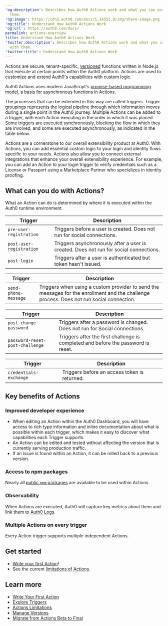 ---
'og:description': Describes how Auth0 Actions work and what you can accomplish with
  them.
'og:image': https://cdn2.auth0.com/docs/1.14553.0/img/share-image.png
'og:title': Understand How Auth0 Actions Work
'og:url': https://auth0.com/docs/
permalink: actions-overview
title: Understand How Auth0 Actions Work
'twitter:description': Describes how Auth0 Actions work and what you can accomplish
  with them.
'twitter:title': Understand How Auth0 Actions Work
---
Actions are secure, tenant-specific, [versioned](/docs/customize/actions/manage-versions) functions written in Node.js that execute at certain points within the Auth0 platform. Actions are used to customize and extend Auth0's capabilities with custom logic.

<Callout icon="file-lines" color="#0EA5E9" iconType="regular">

Auth0 Actions uses modern JavaScript's [promise-based programming model](https://developer.mozilla.org/en-US/docs/Learn/JavaScript/Asynchronous/Promises), a basis for asynchronous functions in Actions.

</Callout>

The processes that can be extended in this way are called triggers. Trigger groupings represents the logical pipeline through which information moves during a single point in the Auth0 journey. Multiple Actions can be added to a trigger, with each Action executing in the order in which it was placed. Some triggers are executed synchronously, blocking the flow in which they are involved, and some are executed asynchronously, as indicated in the table below.

Actions are a cornerstone to our overall extensibility product at Auth0. With Actions, you can add essential custom logic to your login and identity flows specific to your needs. Actions also allow you to connect external integrations that enhance your overall extensibility experience. For example, you can add an Action to your login trigger to verify credentials such as a License or Passport using a Marketplace Partner who specializes in identity proofing.

## What can you do with Actions?

What an Action can do is determined by where it is executed within the Auth0 runtime environment.


<AccordionGroup>
<Accordion title="Signup & Login: When a user is added to a database or passwordless connection.">

<table class="table"><thead>
<tr>
<th>Trigger</th>
<th>Description</th>
</tr>
</thead>
<tbody>
<tr>
<td><code>pre-user-registration</code></td>
<td>Triggers before a user is created. Does not run for social connections.</td>
</tr>
<tr>
<td><code>post-user-registration</code></td>
<td>Triggers asynchronously after a user is created. Does not run for social connections.</td>
</tr>
<tr>
<td><code>post-login</code></td>
<td>Triggers after a user is authenticated but token hasn't issued.</td>
</tr>
</tbody>
</table>

</Accordion>

<Accordion title="MFA Notifications: When using SMS as a factor for Multi-factor Authentication (MFA) or to configure a custom provider.">

<table class="table"><thead>
<tr>
<th>Trigger</th>
<th>Description</th>
</tr>
</thead>
<tbody>
<tr>
<td><code>send-phone-message</code></td>
<td>Triggers when using a custom provider to send the messages for the enrollment and the challenge process. Does not run social connection.</td>
</tr>
</tbody>
</table>

</Accordion>

<Accordion title="Password reset: When a password reset request is initiated.">

<table class="table"><thead>
<tr>
<th>Trigger</th>
<th>Description</th>
</tr>
</thead>
<tbody>
<tr>
<td><code>post-change-password</code></td>
<td>Triggers after a password is changed.  Does not run for Social connections.</td>
</tr>
<tr>
<td><code>password-reset-post-challenge</code></td>
<td>Triggers after the first challenge is completed and before the password is reset.</td>
</tr>
</tbody>
</table>

</Accordion>

<Accordion title="Machine to Machine: When an application, instead of a user, is authenticated and authorized to use your APIs.">

<table class="table"><thead>
<tr>
<th>Trigger</th>
<th>Description</th>
</tr>
</thead>
<tbody>
<tr>
<td><code>credentials-exchange</code></td>
<td>Triggers before an access token is returned.</td>
</tr>
</tbody>
</table>

</Accordion>

</AccordionGroup>


## Key benefits of Actions

### Improved developer experience

* When editing an Action within the <Tooltip tip="Auth0 Dashboard: Auth0's main product to configure your services." cta="View Glossary" href="/docs/glossary?term=Auth0+Dashboard">Auth0 Dashboard</Tooltip>, you will have access to rich type information and inline documentation about what is possible within each trigger, which makes it easy to discover what capabilities each Trigger supports.
* An Action can be edited and tested without affecting the version that is currently serving production traffic.
* If an issue is found within an Action, it can be rolled back to a previous version.

### Access to npm packages

Nearly all [public `npm` packages](https://www.npmjs.com/) are available to be used within Actions.

### Observability

When Actions are executed, Auth0 will capture key metrics about them and link them to [Auth0 Logs](/docs/deploy-monitor/logs).

### Multiple Actions on every trigger

Every Action trigger supports multiple independent Actions.

## Get started

* [Write your first Action](/docs/customize/actions/write-your-first-action)!
* See the current [limitations of Actions](/docs/customize/actions/limitations).

## Learn more

* [Write Your First Action](/docs/customize/actions/write-your-first-action)
* [Explore Triggers](/docs/customize/actions/explore-triggers)
* [Actions Limitations](/docs/customize/actions/limitations)
* [Manage Versions](/docs/customize/actions/manage-versions)
* [Migrate from Actions Beta to Final](/docs/customize/actions/migrate/migrate-from-actions-beta-to-final)